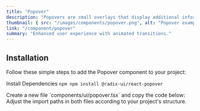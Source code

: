 ```yaml
---
title: "Popover"
description: "Popovers are small overlays that display additional information about an element when the user clicks on it."
thumbnail: { src: "/images/components/popover.png", alt: "Popover example" }
link: "/component/popover"
summary: "Enhanced user experience with animated transitions."
---
```


<ComponentPreview name="popover-demo" />

## Installation

Follow these simple steps to add the Popover component to your project:

<Steps>

<Step>Install Dependencies</Step>
```npm npm install @radix-ui/react-popover ```

<Step>
    Create a new file `components/ui/popover.tsx` and copy the code below:
</Step>

<CollapsibleSource name="popover" />

<Step>
    Adjust the import paths in both files according to your project's structure.
</Step>

</Steps>
